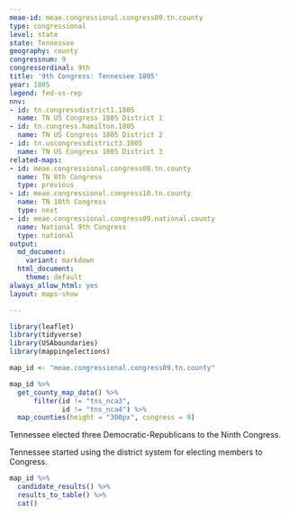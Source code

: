```yaml
---
meae-id: meae.congressional.congress09.tn.county
type: congressional
level: state
state: Tennessee
geography: county
congressnum: 9
congressordinal: 9th
title: '9th Congress: Tennessee 1805'
year: 1805
legend: fed-vs-rep
nnv:
- id: tn.congressdistrict1.1805
  name: TN US Congress 1805 District 1
- id: tn.congress.hamilton.1805
  name: TN US Congress 1805 District 2
- id: tn.uscongressdistrict3.1805
  name: TN US Congress 1805 District 3
related-maps:
- id: meae.congressional.congress08.tn.county
  name: TN 8th Congress
  type: previous
- id: meae.congressional.congress10.tn.county
  name: TN 10th Congress
  type: next
- id: meae.congressional.congress09.national.county
  name: National 9th Congress
  type: national
output:
  md_document:
    variant: markdown
  html_document:
    theme: default
always_allow_html: yes
layout: maps-show

---
```


```r
library(leaflet)
library(tidyverse)
library(USAboundaries)
library(mappingelections)

map_id <- "meae.congressional.congress09.tn.county"
```

<div class="map">

```r
map_id %>%
  get_county_map_data() %>%
      filter(id != "tns_nca3",
             id != "tns_nca4") %>% 
  map_counties(height = "300px", congress = 9)
```

</div>

Tennessee elected three Democratic-Republicans to the Ninth Congress.

Tennessee started using the district system for electing members to Congress.

<div class="results-table">

```r
map_id %>%
  candidate_results() %>%
  results_to_table() %>%
  cat()
```

</div>

